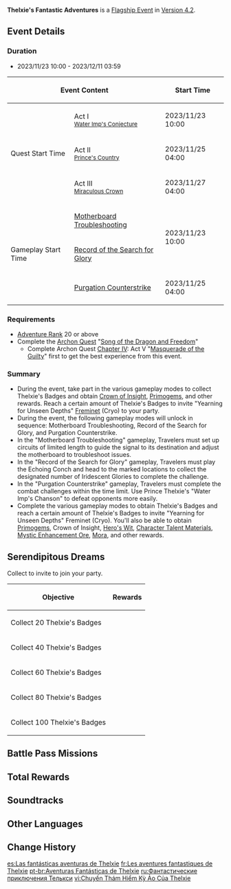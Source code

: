{{Event Tabs
|subpage1 = Motherboard Troubleshooting
|subpage2 = Record of the Search for Glory
|subpage3 = Purgation Counterstrike
}}
{{Event
|name              = Thelxie's Fantastic Adventures
|image             = Thelxie's Fantastic Adventures.png
|type              = In-Game
|group             = Flagship
|time_known        = yes
|time_start        = 2023-11-23 10:00:00
|time_end          = 2023-12-11 03:59:59
|link              = https://www.hoyolab.com/article/23129467
|link2             = https://genshin.hoyoverse.com/en/news/detail/113734
|reward            = Freminet
|rewardType        = Character
}}
{{Description|One day, you receive a commission from the Fontaine Fishing Association. In accordance with the commission's requirements, you and Paimon go to [[Erinnyes]] to investigate, the curtain rises on a wondrous new adventure...}}
'''Thelxie's Fantastic Adventures''' is a [[Flagship Event]] in [[Version 4.2]].

==Event Details==
===Duration===
* 2023/11/23 10:00 - 2023/12/11 03:59
{|class="article-table"
! colspan=2 | Event Content
! Start Time
! End Time
|-
| rowspan=3 | Quest Start Time
| Act I<br><small>[[Water Imp's Conjecture]]</small>
| 2023/11/23 10:00
| rowspan=6 | 2023/12/11 03:59
|-
| Act II<br><small>[[Prince's Country]]</small>
| 2023/11/25 04:00
|-
| Act III<br><small>[[Miraculous Crown]]</small>
| 2023/11/27 04:00
|-
| rowspan=3 | Gameplay Start Time
| [[Thelxie's Fantastic Adventures/Motherboard Troubleshooting|Motherboard Troubleshooting]]
| rowspan=2 | 2023/11/23 10:00
|-
| [[Thelxie's Fantastic Adventures/Record of the Search for Glory|Record of the Search for Glory]]
|-
| [[Thelxie's Fantastic Adventures/Purgation Counterstrike|Purgation Counterstrike]]
| 2023/11/25 04:00
|}

===Requirements===
* [[Adventure Rank]] 20 or above
* Complete the [[Archon Quest]] "[[Song of the Dragon and Freedom]]"
** Complete Archon Quest [[Chapter IV]]: Act V "[[Masquerade of the Guilty]]" first to get the best experience from this event.

===Summary===
* During the event, take part in the various gameplay modes to collect Thelxie's Badges and obtain [[Crown of Insight]], [[Primogem]]s, and other rewards. Reach a certain amount of Thelxie's Badges to invite "Yearning for Unseen Depths" [[Freminet]] (Cryo) to your party.
*  During the event, the following gameplay modes will unlock in sequence: Motherboard Troubleshooting, Record of the Search for Glory, and Purgation Counterstrike.
*  In the "Motherboard Troubleshooting" gameplay, Travelers must set up circuits of limited length to guide the signal to its destination and adjust the motherboard to troubleshoot issues.
*  In the "Record of the Search for Glory" gameplay, Travelers must play the Echoing Conch and head to the marked locations to collect the designated number of Iridescent Glories to complete the challenge.
*  In the "Purgation Counterstrike" gameplay, Travelers must complete the combat challenges within the time limit. Use Prince Thelxie's "Water Imp's Chanson" to defeat opponents more easily.
*  Complete the various gameplay modes to obtain Thelxie's Badges and reach a certain amount of Thelxie's Badges to invite "Yearning for Unseen Depths" Freminet (Cryo). You'll also be able to obtain [[Primogem]]s, Crown of Insight, [[Hero's Wit]], [[Character Talent Material]]s, [[Mystic Enhancement Ore]], [[Mora]], and other rewards.

==Serendipitous Dreams==
Collect {{Item|Thelxie's Badge|x=80}} to invite {{Character|Freminet|nobr=1}} to join your party.
{|class="article-table"
!Objective
!Rewards
|-
|Collect 20 Thelxie's Badges
|{{Card|Primogem|50}}{{Card|Hero's Wit|6}}{{Card|Mystic Enhancement Ore|10}}
|-
|Collect 40 Thelxie's Badges
|{{Card|Mora|60,000}}{{Card|Philosophies of Equity|3}}{{Card|Hero's Wit|6}}
|-
|Collect 60 Thelxie's Badges
|{{Card|Mora|60,000}}{{Card|Philosophies of Justice|3}}{{Card|Hero's Wit|6}}
|-
|Collect 80 Thelxie's Badges
|{{Card|Mora|60,000}}{{Card|Philosophies of Order|3}}{{Card|Hero's Wit|6}}
|-
|Collect 100 Thelxie's Badges
|{{Card|Crown of Insight|1}}{{Card|Hero's Wit|6}}{{Card|Mora|60,000}}{{Card|Water Imp Prince|1}}
|}

==Battle Pass Missions==
{{Battle Pass Missions
|name     = Whirling Waltz
|mission1 = {{Color|[Event]}} Complete "Record of the Search (I)" in the "Record of the Search for Glory" mode of "Thelxie's Fantastic Adventures"
|exp1     = 1,200
|mission2 = {{Color|[Event]}} Complete "Efficient Signal Distribution" in the "Motherboard Troubleshooting" mode of "Thelxie's Fantastic Adventures"
|exp2     = 1,500
|mission3 = {{Color|[Event]}} Collect 80 of Thelxie's Badges in "Thelxie's Fantastic Adventures"
|exp3     = 1,500
|mission4 = {{Color|[Event]}}  Achieve a high score of 2,000 in "Chorus of Triumphal Advance" in the "Purgation Counterstrike" mode of "Thelxie's Fantastic Adventures"
|exp4     = 1,500
}}

==Total Rewards==
{{Event Rewards
|Primogem = 1,000
|Mora = 1,270,000
|Crown of Insight = 1
|Freminet = 1
|Hero's Wit = 95
|Mystic Enhancement Ore = 68
|Philosophies of Equity = 6
|Philosophies of Justice = 6
|Philosophies of Order = 6
|Guide to Equity = 3
|Guide to Justice = 3
|Guide to Order = 3
|Agnidus Agate Fragment = 4
|Varunada Lazurite Fragment = 4
|Vayuda Turquoise Fragment = 4
|Shivada Jade Fragment = 4
|Prithiva Topaz Fragment = 4
|Vajrada Amethyst Fragment = 4
|Nagadus Emerald Fragment = 4
|Sanctifying Unction = 12
|Water Imp Prince = 1
|Thelxie's Fantastic Adventures (Quest Item) = 1
|sort = Primogem,Mora,Crown of Insight,Freminet,Hero's Wit,Mystic Enhancement Ore,Philosophies of Equity,Philosophies of Justice,Philosophies of Order,Guide to Equity,Guide to Justice,Guide to Order,Agnidus Agate Fragment,Varunada Lazurite Fragment,Vayuda Turquoise Fragment,Shivada Jade Fragment,Prithiva Topaz Fragment,Vajrada Amethyst Fragment,Nagadus Emerald Fragment,Sanctifying Unction,Water Imp Prince,Thelxie's Fantastic Adventures (Quest Item)
}}
{{Event Rewards
|type            = Event Items
|Thelxie's Badge = 100 
|sort            = Thelxie's Badge
}}

==Soundtracks==
{{Soundtracks by Category Table|type=eventgameplay}}

==Other Languages==
{{Other Languages
|en      = Thelxie's Fantastic Adventures
|zhs     = 特尔克西的奇幻历险
|zhs_rm  = Tè'ěrkèxī de Qíhuàn Lìxiǎn
|zht     = 特爾克西的奇幻歷險
|zht_rm  = Tè'ěrkèxī de Qíhuàn Lìxiǎn
|zh_tl   = Thelxie's Fantastical Adventures
|ja      = トルクシーの不思議な冒険
|ja_rm   = Torukushii no Fushigi-na Bouken
|ja_tl   = Thelxie's Mysterious Adventures
|ko      = 텔크시<->의 {{tt|기묘|奇妙}}한 {{tt|모험|冒險}}
|ko_tl   = Thelxie's Fantastic Adventures
|es      = Las fantásticas aventuras de Thelxie
|es_tl   = Thelxie's Fantastic Adventures
|fr      = Les aventures fantastiques de Thelxie
|fr_tl   = Thelxie's Fantastic Adventures
|ru      = Фантастические приключения Телькси
|ru_tl   = Thelxie's Fantastic Adventures
|th      = การผจญภัยสุดมหัศจรรย์ของ Thelxie
|th_rm   = Kan Phachonphai Sut Mahatsachan Khong Thelxie
|th_tl   = Thelxie's Fantastic Adventures
|vi      = Chuyến Thám Hiểm Kỳ Ảo Của Thelxie
|vi_tl   = Thelxie's Fantastic Adventures
|de      = „Thelxies fantastische Abenteuer“
|de_tl   = "Thelxie's Fantastic Adventures"
|id      = Petualangan Fantastis Thelxie
|id_tl   = Thelxie's Fantastic Adventure
|pt      = "Aventuras Fantásticas de Thelxie"
|pt_tl   = "Thelxie's Fantastic Adventures"
|tr      = Thelxie'nin Fantastik Maceralari
|tr_tl   = Thelxie's Fantastic Adventures
|it      = Le fantasiche avventure di Thelxie
|it_tl   = Thelxie's Fantastic Adventures
}}

==Change History==
{{Change History|4.2}}

[[es:Las fantásticas aventuras de Thelxie]]
[[fr:Les aventures fantastiques de Thelxie]]
[[pt-br:Aventuras Fantásticas de Thelxie]]
[[ru:Фантастические приключения Телькси]]
[[vi:Chuyến Thám Hiểm Kỳ Ảo Của Thelxie]]